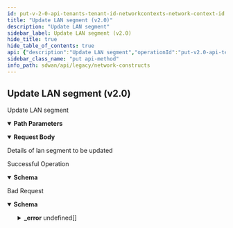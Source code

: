 ```yaml
---
id: put-v-2-0-api-tenants-tenant-id-networkcontexts-network-context-id
title: "Update LAN segment (v2.0)"
description: "Update LAN segment"
sidebar_label: Update LAN segment (v2.0)
hide_title: true
hide_table_of_contents: true
api: {"description":"Update LAN segment","operationId":"put-v2.0-api-tenants-tenant_id-networkcontexts-network_context_id","parameters":[{"description":"Tenant Id","in":"path","name":"tenant_id","required":true,"schema":{"description":"Tenant Id","type":"string"}},{"description":"Network Context ID","in":"path","name":"network_context_id","required":true,"schema":{"description":"Network Context Id","type":"string"}}],"requestBody":{"content":{"application/json":{"schema":{"properties":{"description":{"description":"Description: Size(max = 256, error = NETWORK_CONTEXT_CONFIG_DESCRIPTION_INVALID: Network context config description invalid., min = 0) ","type":"string"},"id":{"description":"Id","type":"string"},"name":{"description":"Name: Required(error = NETWORK_CONTEXT_CONFIG_NAME_REQD: Network context config name required) Size(max = 128, error = NAME_EXCEEDS_LIMIT: Name of the resource exceeds limit., min = 0) ","type":"string"}},"required":["name"]}}},"description":"Details of lan segment to be updated"},"responses":{"200":{"content":{"application/json":{"schema":{"properties":{"description":{"description":"Description","type":"string"},"id":{"description":"Id","type":"string"},"name":{"description":"Name","type":"string"}}}}},"description":"Successful Operation"},"400":{"content":{"application/json":{"example":{"value":{"_error":[{"code":"NETWORK_CONTEXT_CONFIG_DESCRIPTION_INVALID"},{"code":"NAME_EXCEEDS_LIMIT"},{"code":"NETWORK_CONTEXT_CONFIG_NAME_REQD"}]}},"schema":{"properties":{"_error":{"items":{"properties":{"code":{"type":"string"},"message":{"type":"string"}}},"type":"array"}}}}},"description":"Bad Request"}},"tags":["Network Constructs"],"method":"put","path":"/v2.0/api/tenants/{tenant_id}/networkcontexts/{network_context_id}","servers":[{"url":"https://api.us.cloudgenix.com"}],"jsonRequestBodyExample":{"description":"string","id":"string","name":"string"},"info":{"contact":{},"description":"List of APIs used to manage Network constructs in Prisma SD-WAN like WAN Networks, LAN Networks, Circuit labels, and Network Contexts. All these are used to define a circuit and create policies.","title":"Network Constructs","version":"Latest"},"postman":{"name":"Update LAN segment (v2.0)","description":{"content":"Update LAN segment","type":"text/plain"},"url":{"path":["v2.0","api","tenants",":tenant_id","networkcontexts",":network_context_id"],"host":["{{baseUrl}}"],"query":[],"variable":[{"disabled":false,"description":{"content":"(Required) Tenant Id","type":"text/plain"},"type":"any","value":"","key":"tenant_id"},{"disabled":false,"description":{"content":"(Required) Network Context ID","type":"text/plain"},"type":"any","value":"","key":"network_context_id"}]},"header":[{"key":"Content-Type","value":"application/json"},{"key":"Accept","value":"application/json"}],"method":"PUT","body":{"mode":"raw","raw":"\"\"","options":{"raw":{"language":"json"}}}}}
sidebar_class_name: "put api-method"
info_path: sdwan/api/legacy/network-constructs
---
```



## Update LAN segment (v2.0)



Update LAN segment

<details style={{"marginBottom":"1rem"}} data-collapsed={false} open={true}><summary style={{}}><strong>Path Parameters</strong></summary><div><ul><ParamsItem className={"paramsItem"} param={{"description":"Tenant Id","in":"path","name":"tenant_id","required":true,"schema":{"description":"Tenant Id","type":"string"}}}></ParamsItem><ParamsItem className={"paramsItem"} param={{"description":"Network Context ID","in":"path","name":"network_context_id","required":true,"schema":{"description":"Network Context Id","type":"string"}}}></ParamsItem></ul></div></details><MimeTabs><TabItem label={"application/json"} value={"application/json-schema"}><details style={{}} data-collapsed={false} open={true}><summary style={{"textAlign":"left"}}><strong>Request Body</strong></summary><div style={{"textAlign":"left","marginLeft":"1rem"}}><div style={{"marginTop":"1rem","marginBottom":"1rem"}}>

Details of lan segment to be updated

</div></div><ul style={{"marginLeft":"1rem"}}><SchemaItem collapsible={false} name={"description"} required={false} schemaDescription={"Description: Size(max = 256, error = NETWORK_CONTEXT_CONFIG_DESCRIPTION_INVALID: Network context config description invalid., min = 0) "} schemaName={"string"} qualifierMessage={undefined} defaultValue={undefined}></SchemaItem><SchemaItem collapsible={false} name={"id"} required={false} schemaDescription={"Id"} schemaName={"string"} qualifierMessage={undefined} defaultValue={undefined}></SchemaItem><SchemaItem collapsible={false} name={"name"} required={true} schemaDescription={"Name: Required(error = NETWORK_CONTEXT_CONFIG_NAME_REQD: Network context config name required) Size(max = 128, error = NAME_EXCEEDS_LIMIT: Name of the resource exceeds limit., min = 0) "} schemaName={"string"} qualifierMessage={undefined} defaultValue={undefined}></SchemaItem></ul></details></TabItem></MimeTabs><div><ApiTabs><TabItem label={"200"} value={"200"}><div>

Successful Operation

</div><div><MimeTabs groupId={"mime-type"}><TabItem label={"application/json"} value={"application/json"}><SchemaTabs groupId={"schema-tabs"}><TabItem label={"Schema"} value={"Schema"}><details style={{}} data-collapsed={false} open={true}><summary style={{"textAlign":"left"}}><strong>Schema</strong></summary><div style={{"textAlign":"left","marginLeft":"1rem"}}></div><ul style={{"marginLeft":"1rem"}}><SchemaItem collapsible={false} name={"description"} required={false} schemaDescription={"Description"} schemaName={"string"} qualifierMessage={undefined} defaultValue={undefined}></SchemaItem><SchemaItem collapsible={false} name={"id"} required={false} schemaDescription={"Id"} schemaName={"string"} qualifierMessage={undefined} defaultValue={undefined}></SchemaItem><SchemaItem collapsible={false} name={"name"} required={false} schemaDescription={"Name"} schemaName={"string"} qualifierMessage={undefined} defaultValue={undefined}></SchemaItem></ul></details></TabItem><TabItem label={"Example (from schema)"} value={"Example (from schema)"}><ResponseSamples responseExample={"{\n  \"description\": \"string\",\n  \"id\": \"string\",\n  \"name\": \"string\"\n}"} language={"json"}></ResponseSamples></TabItem></SchemaTabs></TabItem></MimeTabs></div></TabItem><TabItem label={"400"} value={"400"}><div>

Bad Request

</div><div><MimeTabs groupId={"mime-type"}><TabItem label={"application/json"} value={"application/json"}><SchemaTabs groupId={"schema-tabs"}><TabItem label={"Schema"} value={"Schema"}><details style={{}} data-collapsed={false} open={true}><summary style={{"textAlign":"left"}}><strong>Schema</strong></summary><div style={{"textAlign":"left","marginLeft":"1rem"}}></div><ul style={{"marginLeft":"1rem"}}><SchemaItem collapsible={true} className={"schemaItem"}><details style={{}}><summary style={{}}><strong>_error</strong><span style={{"opacity":"0.6"}}> undefined[]</span></summary><div style={{"marginLeft":"1rem"}}><SchemaItem collapsible={false} name={"code"} required={false} schemaDescription={undefined} schemaName={"string"} qualifierMessage={undefined} defaultValue={undefined}></SchemaItem><SchemaItem collapsible={false} name={"message"} required={false} schemaDescription={undefined} schemaName={"string"} qualifierMessage={undefined} defaultValue={undefined}></SchemaItem></div></details></SchemaItem></ul></details></TabItem><TabItem label={"Example (from schema)"} value={"Example (from schema)"}><ResponseSamples responseExample={"{\n  \"_error\": [\n    {\n      \"code\": \"string\",\n      \"message\": \"string\"\n    }\n  ]\n}"} language={"json"}></ResponseSamples></TabItem><TabItem label={"Example"} value={"Example"}><ResponseSamples responseExample={"{\n  \"value\": {\n    \"_error\": [\n      {\n        \"code\": \"NETWORK_CONTEXT_CONFIG_DESCRIPTION_INVALID\"\n      },\n      {\n        \"code\": \"NAME_EXCEEDS_LIMIT\"\n      },\n      {\n        \"code\": \"NETWORK_CONTEXT_CONFIG_NAME_REQD\"\n      }\n    ]\n  }\n}"} language={"json"}></ResponseSamples></TabItem></SchemaTabs></TabItem></MimeTabs></div></TabItem></ApiTabs></div>
      